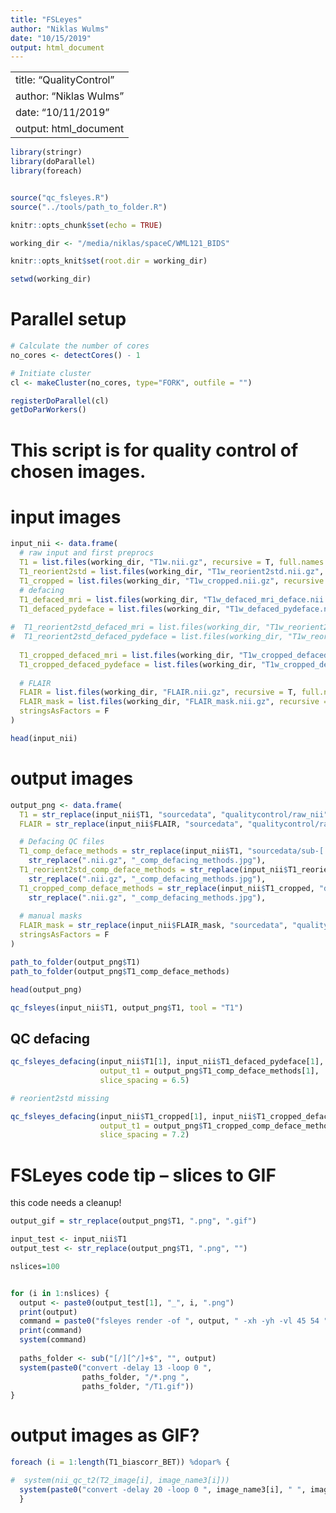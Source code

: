 ```yaml
---
title: "FSLeyes"
author: "Niklas Wulms"
date: "10/15/2019"
output: html_document
---
```


---
title: "QualityControl"
author: "Niklas Wulms"
date: "10/11/2019"
output: html_document
---

```r
library(stringr)
library(doParallel)
library(foreach)


source("qc_fsleyes.R")
source("../tools/path_to_folder.R")

knitr::opts_chunk$set(echo = TRUE)

working_dir <- "/media/niklas/spaceC/WML121_BIDS"

knitr::opts_knit$set(root.dir = working_dir)

setwd(working_dir)
```

# Parallel setup

```r

# Calculate the number of cores
no_cores <- detectCores() - 1

# Initiate cluster
cl <- makeCluster(no_cores, type="FORK", outfile = "")

registerDoParallel(cl)
getDoParWorkers()
```


# This script is for quality control of chosen images.

# input images

```r
input_nii <- data.frame(
  # raw input and first preprocs
  T1 = list.files(working_dir, "T1w.nii.gz", recursive = T, full.names = F),
  T1_reorient2std = list.files(working_dir, "T1w_reorient2std.nii.gz", recursive = T, full.names = F),
  T1_cropped = list.files(working_dir, "T1w_cropped.nii.gz", recursive = T, full.names = F),
  # defacing
  T1_defaced_mri = list.files(working_dir, "T1w_defaced_mri_deface.nii.gz", recursive = T, full.names = F),
  T1_defaced_pydeface = list.files(working_dir, "T1w_defaced_pydeface.nii.gz", recursive = T, full.names = F),
  
#  T1_reorient2std_defaced_mri = list.files(working_dir, "T1w_reorient2std_defaced_mri_deface.nii.gz", recursive = T, full.names = F),
#  T1_reorient2std_defaced_pydeface = list.files(working_dir, "T1w_reorient2std_defaced_pydeface.nii.gz", recursive = T, full.names = F),
  
  T1_cropped_defaced_mri = list.files(working_dir, "T1w_cropped_defaced_mri_deface.nii.gz", recursive = T, full.names = F),
  T1_cropped_defaced_pydeface = list.files(working_dir, "T1w_cropped_defaced_pydeface.nii.gz", recursive = T, full.names = F),
  
  # FLAIR
  FLAIR = list.files(working_dir, "FLAIR.nii.gz", recursive = T, full.names = F),
  FLAIR_mask = list.files(working_dir, "FLAIR_mask.nii.gz", recursive = T, full.names = F),
  stringsAsFactors = F
)

head(input_nii)
```

# output images

```r
output_png <- data.frame(
  T1 = str_replace(input_nii$T1, "sourcedata", "qualitycontrol/raw_nii") %>% str_replace("nii.gz", "jpg"),
  FLAIR = str_replace(input_nii$FLAIR, "sourcedata", "qualitycontrol/raw_nii") %>% str_replace("nii.gz", "jpg"),

  # Defacing QC files
  T1_comp_deface_methods = str_replace(input_nii$T1, "sourcedata/sub-[:digit:]{5}/ses-S[:digit:]{1}/anat", "qualitycontrol/defacing") %>% 
    str_replace(".nii.gz", "_comp_defacing_methods.jpg"),
  T1_reorient2std_comp_deface_methods = str_replace(input_nii$T1_reorient2std, "derivatives/FSL/1-ReorientAndCrop/sub-[:digit:]{5}/ses-S[:digit:]{1}/anat", "qualitycontrol/defacing") %>% 
    str_replace(".nii.gz", "_comp_defacing_methods.jpg"),
  T1_cropped_comp_deface_methods = str_replace(input_nii$T1_cropped, "derivatives/FSL/1-ReorientAndCrop/sub-[:digit:]{5}/ses-S[:digit:]{1}/anat", "qualitycontrol/defacing") %>% 
    str_replace(".nii.gz", "_comp_defacing_methods.jpg"),
  
  # manual masks
  FLAIR_mask = str_replace(input_nii$FLAIR_mask, "sourcedata", "qualitycontrol/raw_nii") %>% str_replace("nii.gz", "jpg"), 
  stringsAsFactors = F
)

path_to_folder(output_png$T1)
path_to_folder(output_png$T1_comp_deface_methods)

head(output_png)
```

```r
qc_fsleyes(input_nii$T1, output_png$T1, tool = "T1")
```


## QC defacing

```r
qc_fsleyes_defacing(input_nii$T1[1], input_nii$T1_defaced_pydeface[1], input_nii$T1_defaced_mri[1], 
                    output_t1 = output_png$T1_comp_deface_methods[1],
                    slice_spacing = 6.5)

# reorient2std missing      

qc_fsleyes_defacing(input_nii$T1_cropped[1], input_nii$T1_cropped_defaced_pydeface[1], input_nii$T1_cropped_defaced_mri[1], 
                    output_t1 = output_png$T1_cropped_comp_deface_methods[1],
                    slice_spacing = 7.2)

```





# FSLeyes code tip -- slices to GIF

this code needs a cleanup!

```r
output_gif = str_replace(output_png$T1, ".png", ".gif")

input_test <- input_nii$T1
output_test <- str_replace(output_png$T1, ".png", "")

nslices=100


for (i in 1:nslices) {
  output <- paste0(output_test[1], "_", i, ".png")
  print(output)
  command = paste0("fsleyes render -of ", output, " -xh -yh -vl 45 54 ", i, " ", input_test[1])
  print(command)
  system(command)
  
  paths_folder <- sub("[/][^/]+$", "", output)
  system(paste0("convert -delay 13 -loop 0 ", 
                paths_folder, "/*.png ", 
                paths_folder, "/T1.gif"))
}
```




# output images as GIF?
```r
foreach (i = 1:length(T1_biascorr_BET)) %dopar% {

#  system(nii_qc_t2(T2_image[i], image_name3[i]))
  system(paste0("convert -delay 20 -loop 0 ", image_name3[i], " ", image_name2[i], " ", image_name4[i]))
  }
```
